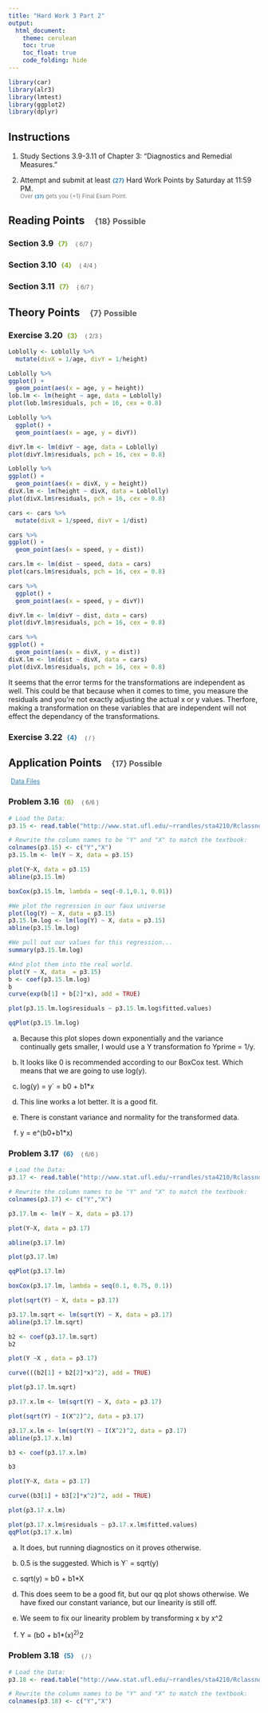 ```yaml
---
title: "Hard Work 3 Part 2"
output: 
  html_document:
    theme: cerulean
    toc: true
    toc_float: true
    code_folding: hide
---
```


```r
library(car)
library(alr3)
library(lmtest)
library(ggplot2)
library(dplyr)

```

## Instructions

1. Study Sections 3.9-3.11 of Chapter 3: "Diagnostics and Remedial Measures."    

2. Attempt and submit at least <span id=points style="padding-left:0px;">{27}</span> Hard Work Points by Saturday at 11:59 PM.    
<span id=note>Over <span id=points style="padding-left:0px;">{37}</span> gets you {+1} Final Exam Point.</span>    

## Reading Points <span id=headpoints>{18} Possible</span>

### Section 3.9 <span id=recpoints>{7}</span><span id=report>{ 6/7 }</span>

### Section 3.10 <span id=recpoints>{4}</span><span id=report>{ 4/4 }</span>

### Section 3.11 <span id=recpoints>{7}</span><span id=report>{ 6/7 }</span>



## Theory Points <span id=headpoints>{7} Possible</span>



### Exercise 3.20 <span id=recpoints>{3}</span><span id=report>{ 2/3 }</span> 

```r

Loblolly <- Loblolly %>%
  mutate(divX = 1/age, divY = 1/height)

Loblolly %>%
ggplot() +
  geom_point(aes(x = age, y = height))
lob.lm <- lm(height ~ age, data = Loblolly)
plot(lob.lm$residuals, pch = 16, cex = 0.8)

Loblolly %>%
  ggplot() + 
  geom_point(aes(x = age, y = divY))

divY.lm <- lm(divY ~ age, data = Loblolly)
plot(divY.lm$residuals, pch = 16, cex = 0.8)

Loblolly %>%
ggplot() +
  geom_point(aes(x = divX, y = height))
divX.lm <- lm(height ~ divX, data = Loblolly)
plot(divX.lm$residuals, pch = 16, cex = 0.8)

```


```r
cars <- cars %>%
  mutate(divX = 1/speed, divY = 1/dist)

cars %>%
ggplot() +
  geom_point(aes(x = speed, y = dist))

cars.lm <- lm(dist ~ speed, data = cars)
plot(cars.lm$residuals, pch = 16, cex = 0.8)

cars %>%
  ggplot() + 
  geom_point(aes(x = speed, y = divY))

divY.lm <- lm(divY ~ dist, data = cars)
plot(divY.lm$residuals, pch = 16, cex = 0.8)

cars %>%
ggplot() +
  geom_point(aes(x = divX, y = dist))
divX.lm <- lm(dist ~ divX, data = cars)
plot(divX.lm$residuals, pch = 16, cex = 0.8)
```

It seems that the error terms for the transformations are independent as well. This could be that because when it comes to time, you measure the residuals and you're not exactly adjusting the actual x or y values. Therfore, making a transformation on these variables that are independent will not effect the dependancy of the transformations. 
 
### Exercise 3.22 <span id=points>{4}</span><span id=report>{ / }</span> 




## Application Points <span id=headpoints>{17} Possible</span>

<a id=datalink style="font-size:.9em;" target="_blank" href=http://www.stat.ufl.edu/~rrandles/sta4210/Rclassnotes/data/textdatasets/index.html>Data Files</a>


### Problem 3.16 <span id=recpoints>{6}</span><span id=report>{ 6/6 }</span>

```r
# Load the Data:
p3.15 <- read.table("http://www.stat.ufl.edu/~rrandles/sta4210/Rclassnotes/data/textdatasets/KutnerData/Chapter%20%203%20Data%20Sets/CH03PR15.txt")

# Rewrite the column names to be "Y" and "X" to match the textbook:
colnames(p3.15) <- c("Y","X")
p3.15.lm <- lm(Y ~ X, data = p3.15)

plot(Y~X, data = p3.15)
abline(p3.15.lm)

boxCox(p3.15.lm, lambda = seq(-0.1,0.1, 0.01))

#We plot the regression in our faux universe
plot(log(Y) ~ X, data = p3.15)
p3.15.lm.log <- lm(log(Y) ~ X, data = p3.15)
abline(p3.15.lm.log)

#We pull out our values for this regression...
summary(p3.15.lm.log)

#And plot them into the real world.
plot(Y ~ X, data  = p3.15)
b <- coef(p3.15.lm.log)
b
curve(exp(b[1] + b[2]*x), add = TRUE)

plot(p3.15.lm.log$residuals ~ p3.15.lm.log$fitted.values)

qqPlot(p3.15.lm.log)
```

a. Because this plot slopes down exponentially and the variance continually gets smaller, I would use a Y transformation fo Yprime = 1/y.

b. It looks like 0 is recommended according to our BoxCox test. Which means that we are going to use log(y). 

c. log(y) = y` = b0 + b1*x
   

d. This line works a lot better. It is a good fit. 

e. There is constant variance and normality for the transformed data. 

f.  y = e^(b0+b1*x)



### Problem 3.17 <span id=points>{6}</span><span id=report>{ 6/6 }</span>

```r
# Load the Data:
p3.17 <- read.table("http://www.stat.ufl.edu/~rrandles/sta4210/Rclassnotes/data/textdatasets/KutnerData/Chapter%20%203%20Data%20Sets/CH03PR17.txt")

# Rewrite the column names to be "Y" and "X" to match the textbook:
colnames(p3.17) <- c("Y","X")

p3.17.lm <- lm(Y ~ X, data = p3.17)

plot(Y~X, data = p3.17)

abline(p3.17.lm)

plot(p3.17.lm)

qqPlot(p3.17.lm)

boxCox(p3.17.lm, lambda = seq(0.1, 0.75, 0.1))

plot(sqrt(Y) ~ X, data = p3.17)

p3.17.lm.sqrt <- lm(sqrt(Y) ~ X, data = p3.17)
abline(p3.17.lm.sqrt)

b2 <- coef(p3.17.lm.sqrt)
b2

plot(Y ~X , data = p3.17)

curve(((b2[1] + b2[2]*x)^2), add = TRUE)

plot(p3.17.lm.sqrt)

p3.17.x.lm <- lm(sqrt(Y) ~ X, data = p3.17)

plot(sqrt(Y) ~ I(X^2)^2, data = p3.17) 

p3.17.x.lm <- lm(sqrt(Y) ~ I(X^2)^2, data = p3.17) 
abline(p3.17.x.lm)

b3 <- coef(p3.17.x.lm)

b3

plot(Y~X, data = p3.17)

curve((b3[1] + b3[2]*x^2)^2, add = TRUE)

plot(p3.17.x.lm)

plot(p3.17.x.lm$residuals ~ p3.17.x.lm$fitted.values)
qqPlot(p3.17.x.lm)
```

a. It does, but running diagnostics on it proves otherwise. 

b. 0.5 is the suggested. Which is Y` = sqrt(y)

c. sqrt(y) = b0 + b1*X

d. This does seem to be a good fit, but our qq plot shows otherwise. We have fixed our constant variance, but our linearity is still off.  

e. We seem to fix our linearity problem by transforming x by x^2

f. Y =  (b0 + b1*(x)^2)^2





### Problem 3.18 <span id=points>{5}</span><span id=report>{ / }</span>

```r
# Load the Data:
p3.18 <- read.table("http://www.stat.ufl.edu/~rrandles/sta4210/Rclassnotes/data/textdatasets/KutnerData/Chapter%20%203%20Data%20Sets/CH03PR18.txt")

# Rewrite the column names to be "Y" and "X" to match the textbook:
colnames(p3.18) <- c("Y","X")
```








 <style>
#points {
  font-size:.8em;
  padding-left:5px;
  font-weight:bold; 
  color:#317eac;
}

#recpoints {
  font-size:.8em;
  padding-left:5px;
  font-weight:bold; 
  color:#7eac31;
}

#report {
  font-size:.7em;
  padding-left:15px;
  font-weight:normal; 
  color:#5a5a5a;
}

#datalink {
  font-size:.5em;
  color:#317eac;
  padding-left:5px;
}

#headnote {
  font-size:.6em;
  color:#787878;
}

#note {
  font-size:.8em;
  color:#787878;
}

#headpoints {
 font-size:12pt;
 color: #585858; 
 padding-left: 15px;
}
</style>


<footer>
</footer>



 

 

 

 